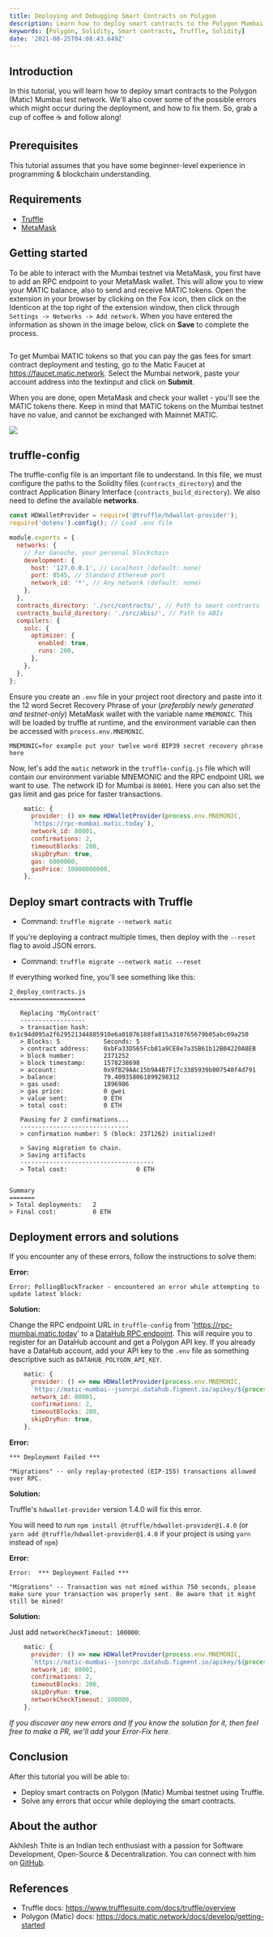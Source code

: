 ```yaml
---
title: Deploying and Debugging Smart Contracts on Polygon
description: Learn how to deploy smart contracts to the Polygon Mumbai testnet and how to debug them
keywords: [Polygon, Solidity, Smart contracts, Truffle, Solidity]
date: '2021-08-25T04:08:43.649Z'
---
```


## Introduction

In this tutorial, you will learn how to deploy smart contracts to the Polygon (Matic) Mumbai test network.
We'll also cover some of the possible errors which might occur during the deployment, and how to fix them.
So, grab a cup of coffee ☕️ and follow along!

## Prerequisites

This tutorial assumes that you have some beginner-level experience in programming & blockchain understanding.

## Requirements

- [Truffle](https://www.trufflesuite.com/)
- [MetaMask](https://metamask.io)

## Getting started

To be able to interact with the Mumbai testnet via MetaMask, you first have to add an RPC endpoint to your MetaMask wallet. This will allow you to view your MATIC balance, also to send and receive MATIC tokens. Open the extension in your browser by clicking on the Fox icon, then click on the Identicon at the top right of the extension window, then click through `Settings -> Networks -> Add network`. When you have entered the information as shown in the image below, click on **Save** to complete the process.

![<img src="https://github.com/figment-networks/learn-tutorials/raw/master/assets/deploy-&-debug-on-polygon-1.png" width="80" />](./assets/polygon-deploying-and-debugging-smart-contracts-on-polygon-img-src-https-github-com-figment-networks-learn-tutorials-raw-master-assets-deploy-debug-on-polygon-1-png-width-80-1.png)

To get Mumbai MATIC tokens so that you can pay the gas fees for smart contract deployment and testing, go to the Matic Faucet at <https://faucet.matic.network>. Select the Mumbai network, paste your account address into the textinput and click on **Submit**.

When you are done, open MetaMask and check your wallet - you'll see the MATIC tokens there. Keep in mind that MATIC tokens on the Mumbai testnet have no value, and cannot be exchanged with Mainnet MATIC.

![](./assets/polygon-deploying-and-debugging-smart-contracts-on-polygon-image-2.png)

## truffle-config

The truffle-config file is an important file to understand. In this file, we must configure the paths to the Solidity files (`contracts_directory`) and the contract Application Binary Interface (`contracts_build_directory`). We also need to define the available **networks**.

```javascript
const HDWalletProvider = require('@truffle/hdwallet-provider');
require('dotenv').config(); // Load .env file

module.exports = {
  networks: {
    // For Ganache, your personal blockchain
    development: {
      host: '127.0.0.1', // Localhost (default: none)
      port: 8545, // Standard Ethereum port
      network_id: '*', // Any network (default: none)
    },
  },
  contracts_directory: './src/contracts/', // Path to smart contracts
  contracts_build_directory: './src/abis/', // Path to ABIs
  compilers: {
    solc: {
      optimizer: {
        enabled: true,
        runs: 200,
      },
    },
  },
};
```

Ensure you create an `.env` file in your project root directory and paste into it the 12 word Secret Recovery Phrase of your (_preferably newly generated and testnet-only_) MetaMask wallet with the variable name `MNEMONIC`. This will be loaded by truffle at runtime, and the environment variable can then be accessed with `process.env.MNEMONIC`.

```text
MNEMONIC=for example put your twelve word BIP39 secret recovery phrase here
```

Now, let's add the `matic` network in the `truffle-config.js` file which will contain our environment variable MNEMONIC and the RPC endpoint URL we want to use.
The network ID for Mumbai is `80001`. Here you can also set the gas limit and gas price for faster transactions.

```javascript
    matic: {
      provider: () => new HDWalletProvider(process.env.MNEMONIC,
      `https://rpc-mumbai.matic.today`),
      network_id: 80001,
      confirmations: 2,
      timeoutBlocks: 200,
      skipDryRun: true,
      gas: 6000000,
      gasPrice: 10000000000,
    },
```

## Deploy smart contracts with Truffle

- Command: `truffle migrate --network matic`

If you're deploying a contract multiple times, then deploy with the `--reset` flag to avoid JSON errors.

- Command: `truffle migrate --network matic --reset`

If everything worked fine, you'll see something like this:

```text
2_deploy_contracts.js
=====================

   Replacing 'MyContract'
   ------------------
   > transaction hash:    0x1c94d095a2f629521344885910e6a01076188fa815a310765679b05abc09a250
   > Blocks: 5            Seconds: 5
   > contract address:    0xbFa33D565Fcb81a9CE8e7a35B61b12B04220A8EB
   > block number:        2371252
   > block timestamp:     1578238698
   > account:             0x9fB29AAc15b9A4B7F17c3385939b007540f4d791
   > balance:             79.409358061899298312
   > gas used:            1896986
   > gas price:           0 gwei
   > value sent:          0 ETH
   > total cost:          0 ETH

   Pausing for 2 confirmations...
   ------------------------------
   > confirmation number: 5 (block: 2371262) initialized!

   > Saving migration to chain.
   > Saving artifacts
   -------------------------------------
   > Total cost:                   0 ETH


Summary
=======
> Total deployments:   2
> Final cost:          0 ETH
```

## Deployment errors and solutions

If you encounter any of these errors, follow the instructions to solve them:

**Error:**

```text
Error: PollingBlockTracker - encountered an error while attempting to update latest block:
```

**Solution:**

Change the RPC endpoint URL in `truffle-config` from 'https://rpc-mumbai.matic.today' to a [DataHub RPC endpoint](https://datahub.figment.io/services/Polygon). This will require you to register for an DataHub account and get a Polygon API key. If you already have a DataHub account, add your API key to the `.env` file as something descriptive such as `DATAHUB_POLYGON_API_KEY`.

```javascript
    matic: {
      provider: () => new HDWalletProvider(process.env.MNEMONIC,
      `https://matic-mumbai--jsonrpc.datahub.figment.io/apikey/${process.env.DATAHUB_POLYGON_API_KEY}`),
      network_id: 80001,
      confirmations: 2,
      timeoutBlocks: 200,
      skipDryRun: true,
    },
```

**Error:**

```text
*** Deployment Failed ***

"Migrations" -- only replay-protected (EIP-155) transactions allowed over RPC.
```

**Solution:**

Truffle's `hdwallet-provider` version 1.4.0 will fix this error.

You will need to run `npm install @truffle/hdwallet-provider@1.4.0` (or `yarn add @truffle/hdwallet-provider@1.4.0` if your project is using `yarn` instead of `npm`)

**Error:**

```text
Error:  *** Deployment Failed ***

"Migrations" -- Transaction was not mined within 750 seconds, please make sure your transaction was properly sent. Be aware that it might still be mined!
```

**Solution:**

Just add `networkCheckTimeout: 100000`:

```javascript
    matic: {
      provider: () => new HDWalletProvider(process.env.MNEMONIC,
      `https://matic-mumbai--jsonrpc.datahub.figment.io/apikey/${process.env.DATAHUB_POLYGON_API_KEY}`),
      network_id: 80001,
      confirmations: 2,
      timeoutBlocks: 200,
      skipDryRun: true,
      networkCheckTimeout: 100000,
    },
```

_If you discover any new errors and If you know the solution for it, then feel free to make a PR, we'll add your Error-Fix here._

## Conclusion

After this tutorial you will be able to:

- Deploy smart contracts on Polygon (Matic) Mumbai testnet using Truffle.
- Solve any errors that occur while deploying the smart contracts.

## About the author

Akhilesh Thite is an Indian tech enthusiast with a passion for Software Development, Open-Source & Decentralization. You can connect with him on [GitHub](https://github.com/AkhileshThite).

## References

- Truffle docs: https://www.trufflesuite.com/docs/truffle/overview
- Polygon (Matic) docs: https://docs.matic.network/docs/develop/getting-started

